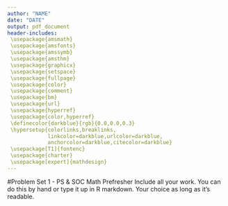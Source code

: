 ```yaml
---
author: "NAME"
date: "DATE"
output: pdf_document
header-includes: 
 \usepackage{amsmath}
 \usepackage{amsfonts}
 \usepackage{amssymb}
 \usepackage{amsthm}
 \usepackage{graphicx}
 \usepackage{setspace}
 \usepackage{fullpage}
 \usepackage{color}
 \usepackage{comment}
 \usepackage{bm}
 \usepackage{url}
 \usepackage{hyperref}
 \usepackage{color,hyperref}
 \definecolor{darkblue}{rgb}{0.0,0.0,0.3}
 \hypersetup{colorlinks,breaklinks,
             linkcolor=darkblue,urlcolor=darkblue,
             anchorcolor=darkblue,citecolor=darkblue}
 \usepackage[T1]{fontenc}
 \usepackage{charter}
 \usepackage[expert]{mathdesign}
---
```

#Problem Set 1 - PS & SOC Math Prefresher
Include all your work. You can do this by hand or type it up in R markdown. Your choice as long as it's readable. 

\begin{enumerate}
\item Exponents and Logarithms
\begin{enumerate}
\item Multiply $x^4 y^3 z^2 (1 + x^2 y^2)$
\item Simplify $((xy)^{-6})^{0.5} y^3z^{3}$
\item Simplify $((xy)^2)^{1.5} x^{-3}y^{-3}$
\item Solve $ln(e^5/e^{2.5})$
\item Simplify $e^{ln 7.14}$
\item What is $log_{7134\pi}(1)$?
\item Solve for x $log_x(16)=4$ %2
\item Combine into one term: $log(3x)+2log(y)$ %$log(3x*y^2)$
\end{enumerate}

\item Inequalities and Absolute Values
\begin{enumerate}
\item ``Solve'' for $x$: $x + y +2 < 4$
\item ``Solve'' for $x$: $(-4)(x + 7) \geq -24$
\item What is the absolute value of $-24$?
\item Graph $y = |x +2|$
\item On number line, graph $|x + 2| \geq 3$
\item On number line, graph $|x - 7| < 1$
\item On number line, graph $|2x - 2| = 4$
\end{enumerate}

\item Factor
\begin{enumerate}
\item $x^2+ 5x+4$
\item $6m^2+8m-8$ 
\item $5y^2-12yz+7z^2$ 
\end{enumerate}

\item Functions
\begin{enumerate}
\item What is the difference between a function and relation (in words)?
\item Simplify $h(x)=g(f(x))$, where $f(x)=x^2+4$ and $g(x)=\sqrt{x-4}$ %f(g(x))=x
\item Find the inverse function of $f(x)=5x-3$ %3+x/5. 
\item What is a quadratic function? (define and provide example) % highest degree of 2
\item Why do we care if a function is monotonically doing anything?
\end{enumerate}

\item Exponent(ials)
\begin{enumerate}
\item Explain the difference between, and provide an example of, the following. Be sure to use an example different from the slides: 
	\begin{enumerate}
	\item Exponent:
	\item Exponential:
	\item Exponential Function: 
	\end{enumerate}
\end{enumerate}


\item Identification
\begin{enumerate}
\item Identify the following greek letters by name. Include the meaning and common usage if you are able. 
\begin{enumerate}
\item $\delta$
\item $\beta$
\item $\alpha$
\item $\theta$
\item $\lambda$
\item $\mu$
\item $\Delta$
\end{enumerate}

\item Identify the following mathematical symbols by name. Include the meaning/usage. 
\begin{enumerate}
\item $\in$
\item $\cup$
\item $\subset$
\item $\wedge$
\end{enumerate}
\end{enumerate}

\item Necessary and Sufficient
\begin{enumerate}
\item Provide an example of a necessary condition 
\item What is the difference between necessary and sufficient?
\end{enumerate}

\item Topics and Questions
\begin{enumerate}
\item What percent of the material was new to you today?
\item What is one new concept you learned today?
\item What question do you still have about the material?
\end{enumerate}

\end{enumerate}



